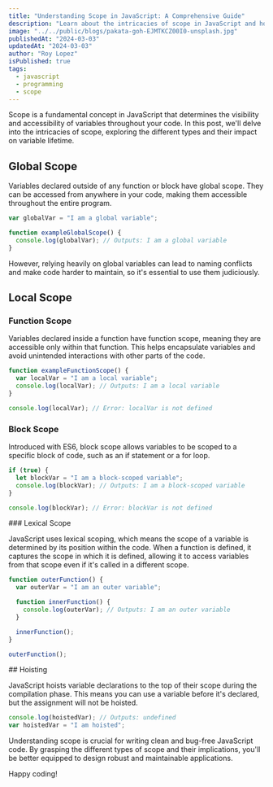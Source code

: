 ```yaml
---
title: "Understanding Scope in JavaScript: A Comprehensive Guide"
description: "Learn about the intricacies of scope in JavaScript and how it impacts variable accessibility and lifetime."
image: "../../public/blogs/pakata-goh-EJMTKCZ00I0-unsplash.jpg"
publishedAt: "2024-03-03"
updatedAt: "2024-03-03"
author: "Roy Lopez"
isPublished: true
tags:
  - javascript
  - programming
  - scope
---
```


Scope is a fundamental concept in JavaScript that determines the visibility and accessibility of variables throughout your code. In this post, we'll delve into the intricacies of scope, exploring the different types and their impact on variable lifetime.

## Global Scope

Variables declared outside of any function or block have global scope. They can be accessed from anywhere in your code, making them accessible throughout the entire program.

```javascript
var globalVar = "I am a global variable";

function exampleGlobalScope() {
  console.log(globalVar); // Outputs: I am a global variable
}
```

However, relying heavily on global variables can lead to naming conflicts and make code harder to maintain, so it's essential to use them judiciously.

## Local Scope

### Function Scope

Variables declared inside a function have function scope, meaning they are accessible only within that function. This helps encapsulate variables and avoid unintended interactions with other parts of the code.

```javascript
function exampleFunctionScope() {
  var localVar = "I am a local variable";
  console.log(localVar); // Outputs: I am a local variable
}

console.log(localVar); // Error: localVar is not defined
```

### Block Scope

Introduced with ES6, block scope allows variables to be scoped to a specific block of code, such as an if statement or a for loop.

```javascript
if (true) {
  let blockVar = "I am a block-scoped variable";
  console.log(blockVar); // Outputs: I am a block-scoped variable
}

console.log(blockVar); // Error: blockVar is not defined
```

### Lexical Scope

JavaScript uses lexical scoping, which means the scope of a variable is determined by its position within the code. When a function is defined, it captures the scope in which it is defined, allowing it to access variables from that scope even if it's called in a different scope.

```javascript
function outerFunction() {
  var outerVar = "I am an outer variable";

  function innerFunction() {
    console.log(outerVar); // Outputs: I am an outer variable
  }

  innerFunction();
}

outerFunction();
```

## Hoisting

JavaScript hoists variable declarations to the top of their scope during the compilation phase. This means you can use a variable before it's declared, but the assignment will not be hoisted.

```javascript
console.log(hoistedVar); // Outputs: undefined
var hoistedVar = "I am hoisted";
```

Understanding scope is crucial for writing clean and bug-free JavaScript code. By grasping the different types of scope and their implications, you'll be better equipped to design robust and maintainable applications.

Happy coding!
